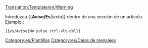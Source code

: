 <noinclude>[[Translation:Template/en/Warning]]</noinclude><noinclude></noinclude>
{{en/Ambox| type  = content
| text  = <strong>Aviso</strong><br>{{{1|Quien agregó esta plantilla no fijó una advertencia específica, por lo que debe eliminarse o actualizarse con la acción correspondiente.}}}
}}<noinclude>

Introduzca <nowiki>{{</nowiki>'''Aviso/Es'''|''texto''<nowiki>}}</nowiki> dentro de una sección de un artículo. Ejemplo::
<pre>{{es/Aviso|No pulse ctrl-alt-del}}</pre>

[[Category:es/Plantillas]][[Category:es/Cajas de mensajes]]</noinclude>